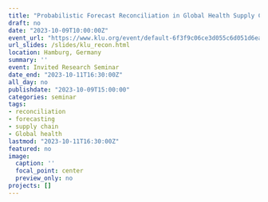 ```yaml
---
title: "Probabilistic Forecast Reconciliation in Global Health Supply Chain Operations"
draft: no
date: "2023-10-09T10:00:00Z"
event_url: "https://www.klu.org/event/default-6f3f9c06ce3d055c6d051d6ea2a8bab0"
url_slides: /slides/klu_recon.html
location: Hamburg, Germany
summary: ''
event: Invited Research Seminar
date_end: "2023-10-11T16:30:00Z"
all_day: no
publishdate: "2023-10-09T15:00:00"
categories: seminar
tags:
- reconciliation
- forecasting
- supply chain
- Global health
lastmod: "2023-10-11T16:30:00Z"
featured: no
image:
  caption: ''
  focal_point: center
  preview_only: no
projects: []
---
```

